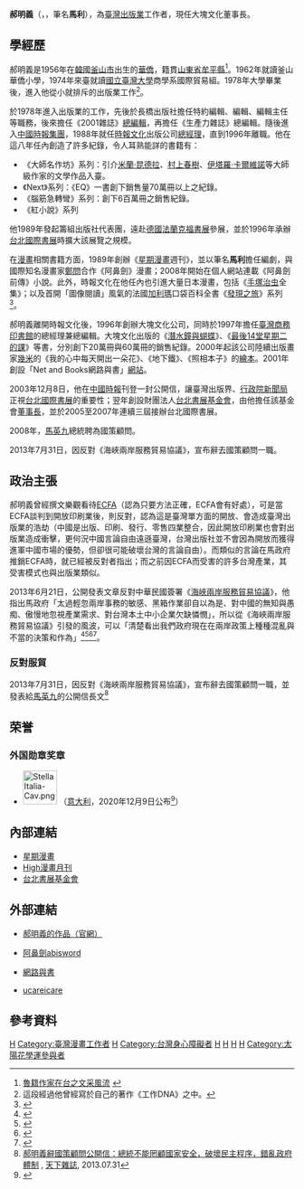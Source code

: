 {{Infobox_officeholder
| name = 郝明義<br>Rex How
|different name = 馬利
| image name = 2008TIBE Hall2 ComicPavilion RexHow.jpg
| width = 180px
| now = 大塊文化董事長暨「網路與書」發行人 
| period = 
| sex = 男人
| native place = [[山東省_(中華民國)|山東]][[牟平縣|牟平]]
| nationality = {{ROC}}
| date of birth = {{birth date and age|1956|3|30}}
| party = {{Nonp}}
| place of birth = {{ROK-1948|short=yes}}[[釜山市|釜山市]]
| educate = 
*[[國立臺灣大學|國立臺灣大學]]商學系國際貿易組畢業  
| past =
*[[時報文化|時報文化]]出版公司[[總經理|總經理]]<br><span style="color: blue;">（1988年─1996年）</span>
*大塊文化[[創辦人|創辦人]]暨[[董事長|董事長]]<br><span style="color: blue;">（1996年─）</span>
*[[臺灣商務印書館|臺灣商務印書館]]總經理兼[[總編輯|總編輯]]<br><span style="color: blue;">（1997年─1999年）</span>
*「網路與書」發行人暨董事長<br><span style="color: blue;">（2001年─）</span>
*[[財團法人台北書展基金會|財團法人台北書展基金會]]董事長<br><span style="color: blue;">（2004年─2007年）</span>
*[[中華民國總統府|中華民國總統府]][[國策顧問|國策顧問]]<br><span style="color: blue;">（2008年─2013年）</span>
| work =
*《工作DNA》（大塊文化）
*《故事》（大塊文化）
*《那一百零八天》（網路與書）
*《他們說》（網路與書）
*《越讀者》（網路與書）
*《如何閱讀一本書》（臺灣商務，翻譯作品）
*《二〇〇一太空漫遊》（遠流，翻譯作品）
* 《一隻牡羊的金剛經筆記》（網路與書）
* 《如果台灣的四周是海洋》（網路與書）
}}

'''郝明義'''（{{lang-en|Rex How}}，{{bd|1956年|3月30日|catIdx=H郝}}，筆名'''馬利'''），為[[臺灣|臺灣]][[出版業|出版業]]工作者，現任大塊文化董事長。

==學經歷==
郝明義是1956年在[[大韓民國|韓國]][[釜山市|釜山市]]出生的[[海外華人|華僑]]，籍貫[[山東省|山東省]][[牟平縣|牟平縣]]<ref>[http://www.njucml.com/news_detail.asp?id=927 魯籍作家在台之文采風流] {{webarchive|url=https://web.archive.org/web/20140714152109/http://www.njucml.com/news_detail.asp?id=927 |date=2014-07-14 }}</ref>。1962年就讀釜山華僑小學，1974年來臺就讀[[國立臺灣大學|國立臺灣大學]]商學系國際貿易組。1978年大學畢業後，進入他從小就排斥的出版業工作<ref>這段經過他曾經寫於自己的著作《工作DNA》之中。</ref>。

於1978年進入出版業的工作，先後於長橋出版社擔任特約編輯、編輯、編輯主任等職務，後來擔任《2001雜誌》[[總編輯|總編輯]]，再擔任《生產力雜誌》總編輯。隨後進入[[中國時報集團|中國時報集團]]，1988年就任[[時報文化|時報文化]]出版公司[[總經理|總經理]]，直到1996年離職。他在這八年任內創造了許多紀錄，令人耳熟能詳的書籍有：
* 《大師名作坊》系列：引介[[米蘭·昆德拉|米蘭·昆德拉]]、[[村上春樹|村上春樹]]、[[伊塔羅·卡爾維諾|伊塔羅·卡爾維諾]]等大師級作家的文學作品入臺。
* 《Next》系列：《EQ》一書創下銷售量70萬冊以上之紀錄。
* 《腦筋急轉彎》系列：創下6百萬冊之銷售紀錄。
* 《紅小說》系列

他1989年發起籌組出版社代表團，遠赴[[德國|德國]][[法蘭克福書展|法蘭克福書展]]參展，並於1996年承辦[[台北國際書展|台北國際書展]]時擴大該展覽之規模。

在[[漫畫|漫畫]]相關書籍方面，1989年創辦《[[星期漫畫|星期漫畫]]週刊》，並以筆名'''馬利'''擔任編劇，與國際知名漫畫家[[鄭問|鄭問]]合作《阿鼻劍》漫畫；2008年開始在個人網站連載《阿鼻劍前傳》小說。此外，時報文化在他任內也引進大量日本漫畫，包括《[[手塚治虫|手塚治虫]]全集》；以及首開「圖像閱讀」風氣的法國[[伽利瑪出版社|加利瑪]]口袋百科全書《[[發現之旅叢書|發現之旅]]》系列<ref>{{cite web |url=http://rexhow.com/works/?page_id=12 |title=關於郝明義——詳介：1988 |date=<!--Not stated--> |website=rexhow.com |accessdate=2020-12-29 |archive-date=2019-05-06 |archive-url=https://web.archive.org/web/20190506105613/http://rexhow.com/works/?page_id=12 |dead-url=no }}</ref>。

郝明義離開時報文化後，1996年創辦大塊文化公司，同時於1997年擔任[[臺灣商務印書館|臺灣商務印書館]]的總經理兼總編輯。大塊文化出版的《[[潛水鐘與蝴蝶|潛水鐘與蝴蝶]]》、《[[最後14堂星期二的課|最後14堂星期二的課]]》等書，分別創下20萬冊與60萬冊的銷售紀錄。2000年起該公司陸續出版畫家[[幾米|幾米]]的《我的心中每天開出一朵花》、《地下鐵》、《照相本子》的[[繪本|繪本]]。2001年創設「Net and Books網路與書」[[網站|網站]]。

2003年12月8日，他在[[中國時報|中國時報]]刊登一封公開信，讓臺灣出版界、[[行政院新聞局|行政院新聞局]]正視[[台北國際書展|台北國際書展]]的重要性；翌年創設財團法人[[台北書展基金會|台北書展基金會]]，由他擔任該基金會[[董事長|董事長]]，並於2005至2007年連續三屆接辦台北國際書展。

2008年，[[馬英九|馬英九]]總統聘為國策顧問。

2013年7月31日，因反對《海峽兩岸服務貿易協議》，宣布辭去國策顧問一職。

==政治主張==
郝明義曾經撰文樂觀看待[[ECFA|ECFA]]（認為只要方法正確，ECFA會有好處），可是當ECFA談判到開放印刷業後，則反對，認為這是臺灣單方面的開放、會造成臺灣出版業的浩劫（中國是出版、印刷、發行、零售四業整合，因此開放印刷業也會對出版業造成衝擊，更何況中國言論自由遠遜臺灣，台灣出版社並不會因為開放而獲得進軍中國市場的優勢，但卻很可能破壞台灣的言論自由）。而類似的言論在馬政府推銷ECFA時，就已經被反對者指出；而之前因ECFA而受害的許多台灣產業，其受害模式也與出版業類似。

2013年6月21日，公開發表文章反對中華民國簽署《[[海峽兩岸服務貿易協議|海峽兩岸服務貿易協議]]》，他指出馬政府「太過輕忽兩岸事務的敏感、黑箱作業卻自以為是、對中國的無知與愚痴、傲慢地忽視產業需求、對台灣本土中小企業欠缺憐憫」，所以從《海峽兩岸服務貿易協議》引發的風波，可以「清楚看出我們政府現在在兩岸政策上種種混亂與不當的決策和作為」<ref>{{cite web|url=http://www.facebook.com/events/407895502658956/|publisher=郝明義|title=現在是六月二十一日早上八點十五分　馬總統應該暫停簽署《兩岸服務貿易協議》的理由|accessdate=2013-06-21|language=zh-hant|archive-date=2014-01-12|archive-url=https://web.archive.org/web/20140112131750/https://www.facebook.com/events/407895502658956/|dead-url=no}}</ref><ref>{{cite web|url=http://appledaily.com.tw/realtimenews/article/politics/20130620/213660/國策顧問郝明義要求緩簽兩岸貿易服務協議|publisher=蘋果日報|title=國策顧問郝明義 要求緩簽兩岸貿易服務協議|accessdate=2013-06-21|language=zh-hant|archive-date=2013-06-27|archive-url=https://web.archive.org/web/20130627014627/http://appledaily.com.tw/realtimenews/article/politics/20130620/213660/%E5%9C%8B%E7%AD%96%E9%A1%A7%E5%95%8F%E9%83%9D%E6%98%8E%E7%BE%A9%E8%A6%81%E6%B1%82%E7%B7%A9%E7%B0%BD%E5%85%A9%E5%B2%B8%E8%B2%BF%E6%98%93%E6%9C%8D%E5%8B%99%E5%8D%94%E8%AD%B0|dead-url=no}}</ref><ref>{{cite web|url=http://udn.com/NEWS/MAINLAND/MAIN1/7977586.shtml|publisher=聯合報|title=郝明義：沒書刊准印證 暫別簽約|accessdate=2013-06-21|language=zh-hant|deadurl=yes|archiveurl=https://web.archive.org/web/20130624092727/http://udn.com/NEWS/MAINLAND/MAIN1/7977586.shtml|archivedate=2013-06-24}}</ref><ref>{{cite web|url=http://libertytimes.com.tw/2013/new/jun/21/today-t1.htm?Slots=All|publisher=自由時報|title=兩岸今簽服貿協議 郝明義批馬愚昧、無能|accessdate=2013-06-21|language=zh-hant|deadurl=yes|archiveurl=https://web.archive.org/web/20140318194225/http://www.libertytimes.com.tw/2013/new/jun/21/today-t1.htm?Slots=All|archivedate=2014-03-18}}</ref>。

===反對服貿===
2013年7月31日，因反對《海峽兩岸服務貿易協議》，宣布辭去國策顧問一職，並發表給[[馬英九|馬英九]]的公開信長文<ref>[http://opinion.cw.com.tw/blog/profile/88/article/511#comment-2736 郝明義辭國策顧問公開信：總統不能罔顧國家安全，破壞民主程序，錯亂政府體制] {{Wayback|url=http://opinion.cw.com.tw/blog/profile/88/article/511 |date=20140324154331 }}, [[天下雜誌|天下雜誌]], 2013.07.31</ref>

==荣誉==
===外国勋章奖章===
* [[File:StellaItalia-Cav.png|60px]] {{link-it|意大利之星骑士勋章|Ordine della Stella d'Italia}}（[[意大利|意大利]]，2020年12月9日公布<ref>{{it}}{{cite web |url=https://www.quirinale.it/onorificenze/insigniti/363386 |title=Hao Sig. Ming-Yih Detto Rex How |date= |accessdate=2021-08-30 |archive-date=2021-08-30 |archive-url=https://web.archive.org/web/20210830021057/https://www.quirinale.it/onorificenze/insigniti/363386 |dead-url=no }}</ref>）

== 內部連結 ==
* [[星期漫畫|星期漫畫]]
* [[High漫畫月刊|High漫畫月刊]]
* [[台北書展基金會|台北書展基金會]]

== 外部連結 ==
*{{zh icon}}[http://www.rexhow.com/ 郝明義的作品（官網）] {{Wayback|url=http://www.rexhow.com/ |date=20070716030756 }}
*{{zh icon}}[https://web.archive.org/web/20080602005436/http://www.abisword.com/ 阿鼻劍abisword]
*{{zh icon}}[http://www.netandbooks.com/ 網路與書] {{Wayback|url=http://www.netandbooks.com/ |date=20070708231122 }}
*{{zh icon}}[http://www.ucareicare.net/ ucareicare] {{Wayback|url=http://www.ucareicare.net/ |date=20070710054352 }}

== 參考資料 ==
{{reflist}}

{{start box}}
{{s-none|創辦人|創辦人暨首任董事長}}
{{s-title|[[財團法人台北書展基金會|財團法人台北書展基金會]]董事長|2004年2月25日—2007年2月4日}}
{{s-after|[[林載爵|林載爵]]}}
{{end box}}

{{太陽花學運}}
{{Portal bar|台灣|政治|人物}}


[[Category:台灣作家|H]]
[[Category:臺灣漫畫工作者|Category:臺灣漫畫工作者]]
[[Category:韓國華人|H]]
[[Category:台灣身心障礙者|Category:台灣身心障礙者]]
[[Category:中華民國總統府國策顧問|H]]
[[Category:國立臺灣大學管理學院校友|H]]
[[Category:釜山廣域市出身人物|H]]
[[Category:郝姓|H]]
[[Category:太陽花學運參與者|Category:太陽花學運參與者]]